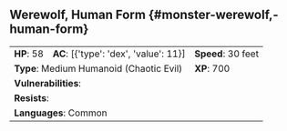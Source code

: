 ## Werewolf, Human Form {#monster-werewolf,-human-form}

```{=html}
<table class="table table-striped">
    <tbody>
        <tr>                    
            <td><b>HP</b>: 58</td>
            <td><b>AC</b>: [{'type': 'dex', 'value': 11}]</td>
            <td><b>Speed</b>: 30 feet</td>
        </tr>
        <tr>
            <td colspan="2"><b>Type</b>: Medium Humanoid (Chaotic Evil)</td>
            <td><b>XP</b>: 700</td>
        </tr>
        <tr>
            <td colspan="3"><b>Vulnerabilities</b>: </td>
        </tr>
        <tr>
            <td colspan="3"><b>Resists</b>: </td>
        </tr>
        <tr>
            <td colspan="3"><b>Languages</b>: Common</td>
        </tr>
    </tbody>
</table>
```